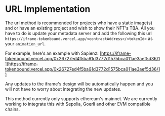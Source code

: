 # URL Implementation

The url method is recommended for projects who have a static image(s) and or have an existing project and wish to show their NFT's TBA.
All you have to do is update your metadata server and add the following this url `https://iframe-tokenbound.vercel.app/<contractAddress>/<tokenId>` as your `animation_url`.

For example, here's an example with Sapienz: [https://iframe-tokenbound.vercel.app/0x26727ed4f5ba61d3772d1575bca011ae3aef5d36/1](https://iframe-tokenbound.vercel.app/0x26727ed4f5ba61d3772d1575bca011ae3aef5d36/1)

Any updates to the iframe's design will be automatically happen and you will not have to worry about integrating the new updates.

This method currently only supports ethereum's mainnet. We are currently working to integrate this with Sepolia, Goerli and other EVM compatible chains.
